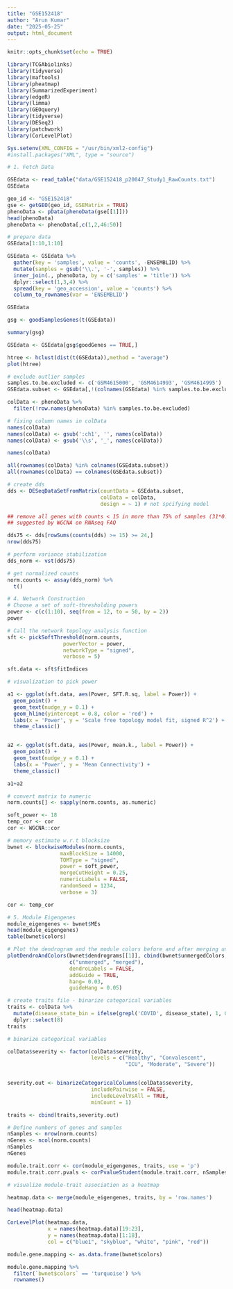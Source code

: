 ```yaml
---
title: "GSE152418"
author: "Arun Kumar"
date: "2025-05-25"
output: html_document
---
```


```r
knitr::opts_chunk$set(echo = TRUE)
```

```r
library(TCGAbiolinks)
library(tidyverse)
library(maftools)
library(pheatmap)
library(SummarizedExperiment)
library(edgeR)
library(limma)
library(GEOquery)
library(tidyverse)
library(DESeq2)
library(patchwork)
library(CorLevelPlot)

```


```r
Sys.setenv(XML_CONFIG = "/usr/bin/xml2-config")
#install.packages("XML", type = "source")
```

```r
# 1. Fetch Data 

GSEdata <- read_table("data/GSE152418_p20047_Study1_RawCounts.txt")    
GSEdata
```


```r
geo_id <- "GSE152418"
gse <- getGEO(geo_id, GSEMatrix = TRUE)
phenoData <- pData(phenoData(gse[[1]]))
head(phenoData)
phenoData <- phenoData[,c(1,2,46:50)]
```

```r
# prepare data
GSEdata[1:10,1:10]

GSEdata <- GSEdata %>% 
  gather(key = 'samples', value = 'counts', -ENSEMBLID) %>% 
  mutate(samples = gsub('\\.', '-', samples)) %>% 
  inner_join(., phenoData, by = c('samples' = 'title')) %>% 
  dplyr::select(1,3,4) %>% 
  spread(key = 'geo_accession', value = 'counts') %>% 
  column_to_rownames(var = 'ENSEMBLID')

GSEdata
```


```r
gsg <- goodSamplesGenes(t(GSEdata))
```
```r
summary(gsg)
```


```r
GSEdata <- GSEdata[gsg$goodGenes == TRUE,]
```

```r
htree <- hclust(dist(t(GSEdata)),method = "average")
plot(htree)
```

```r
# exclude outlier samples
samples.to.be.excluded <- c('GSM4615000', 'GSM4614993', 'GSM4614995')
GSEdata.subset <- GSEdata[,!(colnames(GSEdata) %in% samples.to.be.excluded)]
```

```r
colData <- phenoData %>% 
  filter(!row.names(phenoData) %in% samples.to.be.excluded)

# fixing column names in colData
names(colData)
names(colData) <- gsub(':ch1', '', names(colData))
names(colData) <- gsub('\\s', '_', names(colData))

names(colData)
```

```r
all(rownames(colData) %in% colnames(GSEdata.subset))
all(rownames(colData) == colnames(GSEdata.subset))
```

```r
# create dds
dds <- DESeqDataSetFromMatrix(countData = GSEdata.subset,
                              colData = colData,
                              design = ~ 1) # not spcifying model
```
```r
## remove all genes with counts < 15 in more than 75% of samples (31*0.75=23.25)
## suggested by WGCNA on RNAseq FAQ

dds75 <- dds[rowSums(counts(dds) >= 15) >= 24,]
nrow(dds75)
```

```r
# perform variance stabilization
dds_norm <- vst(dds75)

```

```r
# get normalized counts
norm.counts <- assay(dds_norm) %>% 
  t()
```


```r
# 4. Network Construction  
# Choose a set of soft-thresholding powers
power <- c(c(1:10), seq(from = 12, to = 50, by = 2))
power
```

```r
# Call the network topology analysis function
sft <- pickSoftThreshold(norm.counts,
                  powerVector = power,
                  networkType = "signed",
                  verbose = 5)

sft.data <- sft$fitIndices
```


```r
# visualization to pick power

a1 <- ggplot(sft.data, aes(Power, SFT.R.sq, label = Power)) +
  geom_point() +
  geom_text(nudge_y = 0.1) +
  geom_hline(yintercept = 0.8, color = 'red') +
  labs(x = 'Power', y = 'Scale free topology model fit, signed R^2') +
  theme_classic()


a2 <- ggplot(sft.data, aes(Power, mean.k., label = Power)) +
  geom_point() +
  geom_text(nudge_y = 0.1) +
  labs(x = 'Power', y = 'Mean Connectivity') +
  theme_classic()
```


```r
a1+a2
```

```r
# convert matrix to numeric
norm.counts[] <- sapply(norm.counts, as.numeric)

soft_power <- 18
temp_cor <- cor
cor <- WGCNA::cor
```


```r
# memory estimate w.r.t blocksize
bwnet <- blockwiseModules(norm.counts,
                 maxBlockSize = 14000,
                 TOMType = "signed",
                 power = soft_power,
                 mergeCutHeight = 0.25,
                 numericLabels = FALSE,
                 randomSeed = 1234,
                 verbose = 3)
```
```r
cor <- temp_cor
```


```r
# 5. Module Eigengenes 
module_eigengenes <- bwnet$MEs
head(module_eigengenes)
table(bwnet$colors)

```

```r
# Plot the dendrogram and the module colors before and after merging underneath
plotDendroAndColors(bwnet$dendrograms[[1]], cbind(bwnet$unmergedColors, bwnet$colors),
                    c("unmerged", "merged"),
                    dendroLabels = FALSE,
                    addGuide = TRUE,
                    hang= 0.03,
                    guideHang = 0.05)
```

```r
# create traits file - binarize categorical variables
traits <- colData %>% 
  mutate(disease_state_bin = ifelse(grepl('COVID', disease_state), 1, 0)) %>% 
  dplyr::select(8)
traits
```


```r
# binarize categorical variables

colData$severity <- factor(colData$severity, 
                           levels = c("Healthy", "Convalescent", 
                                      "ICU", "Moderate", "Severe"))


severity.out <- binarizeCategoricalColumns(colData$severity,
                           includePairwise = FALSE,
                           includeLevelVsAll = TRUE,
                           minCount = 1)
```

```r
traits <- cbind(traits,severity.out)
```


```r
# Define numbers of genes and samples
nSamples <- nrow(norm.counts)
nGenes <- ncol(norm.counts)
nSamples
nGenes
```


```r
module.trait.corr <- cor(module_eigengenes, traits, use = 'p')
module.trait.corr.pvals <- corPvalueStudent(module.trait.corr, nSamples)
```

```r
# visualize module-trait association as a heatmap

heatmap.data <- merge(module_eigengenes, traits, by = 'row.names')

head(heatmap.data)
```

```r
CorLevelPlot(heatmap.data,
             x = names(heatmap.data)[19:23],
             y = names(heatmap.data)[1:18],
             col = c("blue1", "skyblue", "white", "pink", "red"))
```


```r
module.gene.mapping <- as.data.frame(bwnet$colors)

```

```r
module.gene.mapping %>% 
  filter(`bwnet$colors` == 'turquoise') %>% 
  rownames()
```

































































































